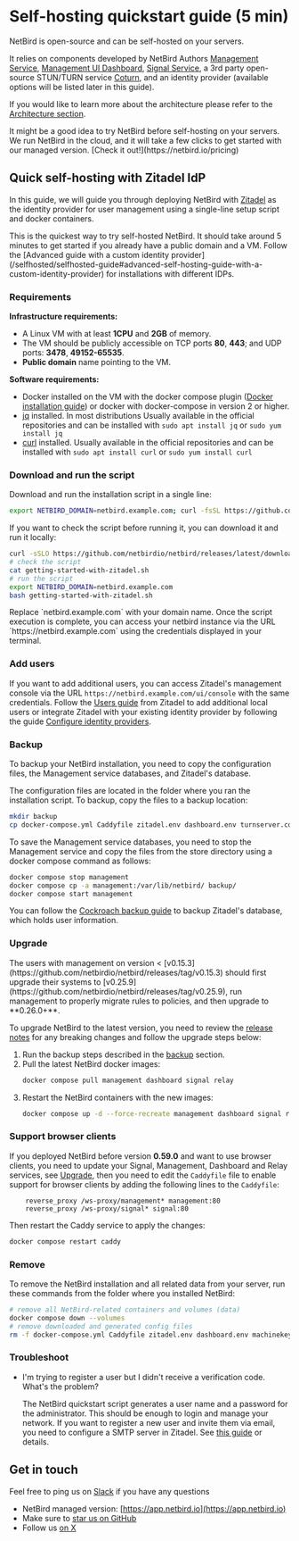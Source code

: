# Self-hosting quickstart guide (5 min)

NetBird is open-source and can be self-hosted on your servers.

It relies on components developed by NetBird Authors [Management Service](https://github.com/netbirdio/netbird/tree/main/management), [Management UI Dashboard](https://github.com/netbirdio/dashboard), [Signal Service](https://github.com/netbirdio/netbird/tree/main/signal),
a 3rd party open-source STUN/TURN service [Coturn](https://github.com/coturn/coturn), and an identity provider (available options will be listed later in this guide).

If you would like to learn more about the architecture please refer to the [Architecture section](/about-netbird/how-netbird-works).

<Note>
    It might be a good idea to try NetBird before self-hosting on your servers.
    We run NetBird in the cloud, and it will take a few clicks to get started with our managed version. [Check it out!](https://netbird.io/pricing)
</Note>

## Quick self-hosting with Zitadel IdP
In this guide, we will guide you through deploying NetBird with [Zitadel](https://zitadel.com/)
as the identity provider for user management using a single-line setup script and docker containers.

<Note>
    This is the quickest way to try self-hosted NetBird. It should take around 5 minutes to get started if you already have a public domain and a VM.
    Follow the [Advanced guide with a custom identity provider](/selfhosted/selfhosted-guide#advanced-self-hosting-guide-with-a-custom-identity-provider) for installations with different IDPs.
</Note>

### Requirements

**Infrastructure requirements:**
- A Linux VM with at least **1CPU** and **2GB** of memory.
- The VM should be publicly accessible on TCP ports **80**, **443**; and UDP ports: **3478**, **49152-65535**.
- **Public domain** name pointing to the VM.

**Software requirements:**
- Docker installed on the VM with the docker compose plugin ([Docker installation guide](https://docs.docker.com/engine/install/)) or docker with docker-compose in version 2 or higher.
- [jq](https://jqlang.github.io/jq/) installed. In most distributions
Usually available in the official repositories and can be installed with `sudo apt install jq` or `sudo yum install jq`
- [curl](https://curl.se/) installed.
Usually available in the official repositories and can be installed with `sudo apt install curl` or `sudo yum install curl`

### Download and run the script

Download and run the installation script in a single line:
```bash
export NETBIRD_DOMAIN=netbird.example.com; curl -fsSL https://github.com/netbirdio/netbird/releases/latest/download/getting-started-with-zitadel.sh | bash
```
If you want to check the script before running it, you can download it and run it locally:
```bash
curl -sSLO https://github.com/netbirdio/netbird/releases/latest/download/getting-started-with-zitadel.sh
# check the script
cat getting-started-with-zitadel.sh
# run the script
export NETBIRD_DOMAIN=netbird.example.com
bash getting-started-with-zitadel.sh
```
<Note>
    Replace `netbird.example.com` with your domain name.
</Note>
Once the script execution is complete, you can access your netbird instance via the URL `https://netbird.example.com` using the credentials displayed in your terminal.

### Add users
If you want to add additional users, you can access Zitadel's management console via the URL `https://netbird.example.com/ui/console` with the same credentials. Follow the [Users guide](https://zitadel.com/docs/guides/manage/console/users)
from Zitadel to add additional local users or integrate Zitadel with your existing identity provider by following the guide [Configure identity providers](https://zitadel.com/docs/guides/integrate/identity-providers).

### Backup
To backup your NetBird installation, you need to copy the configuration files, the Management service databases, and Zitadel's database.

The configuration files are located in the folder where you ran the installation script. To backup, copy the files to a backup location:
```bash
mkdir backup
cp docker-compose.yml Caddyfile zitadel.env dashboard.env turnserver.conf management.json relay.env zdb.env backup/
```
To save the Management service databases, you need to stop the Management service and copy the files from the store directory using a docker compose command as follows:
```bash
docker compose stop management
docker compose cp -a management:/var/lib/netbird/ backup/
docker compose start management
```
You can follow the [Cockroach backup guide](https://www.cockroachlabs.com/docs/stable/backup) to backup Zitadel's database, which holds user information.

### Upgrade
<Note>
The users with management on version < [v0.15.3](https://github.com/netbirdio/netbird/releases/tag/v0.15.3) 
should first upgrade their systems to [v0.25.9](https://github.com/netbirdio/netbird/releases/tag/v0.25.9), 
run management to properly migrate rules to policies, and then upgrade to **0.26.0+**.
</Note>

To upgrade NetBird to the latest version, you need to review the [release notes](https://github.com/netbirdio/netbird/releases) for any breaking changes and follow the upgrade steps below:
1. Run the backup steps described in the [backup](#backup) section.
2. Pull the latest NetBird docker images:
    ```bash
    docker compose pull management dashboard signal relay
    ```
3. Restart the NetBird containers with the new images:
    ```bash
    docker compose up -d --force-recreate management dashboard signal relay
    ```

### Support browser clients
If you deployed NetBird before version **0.59.0** and want to use browser clients, you need to update your Signal, Management, Dashboard and Relay services, see [Upgrade](#upgrade), then you need to edit the `Caddyfile` file to enable support for browser clients by adding the following lines to the `Caddyfile`:
```
    reverse_proxy /ws-proxy/management* management:80
    reverse_proxy /ws-proxy/signal* signal:80
```
Then restart the Caddy service to apply the changes:
```bash
docker compose restart caddy
```

### Remove
To remove the NetBird installation and all related data from your server, run these commands from the folder where you installed NetBird:
```bash
# remove all NetBird-related containers and volumes (data)
docker compose down --volumes
# remove downloaded and generated config files
rm -f docker-compose.yml Caddyfile zitadel.env dashboard.env machinekey/zitadel-admin-sa.token turnserver.conf management.json
```

### Troubleshoot

- I'm trying to register a user but I didn't receive a verification code. What's the problem?

    The NetBird quickstart script generates a user name and a password for the administrator. This should be enough to login and manage your network.
    If you want to register a new user and invite them via email, you need to configure a SMTP server in Zitadel. See [this guide](https://zitadel.com/docs/guides/manage/console/instance-settings#smtp) or details.

## Get in touch

Feel free to ping us on [Slack](/slack-url) if you have any questions

- NetBird managed version: [https://app.netbird.io](https://app.netbird.io)
- Make sure to [star us on GitHub](https://github.com/netbirdio/netbird)
- Follow us [on X](https://x.com/netbird)
